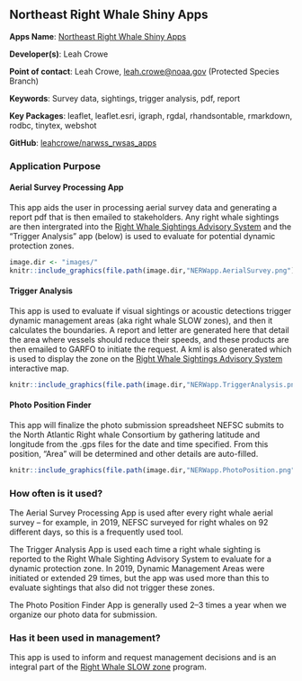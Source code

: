 ## Northeast Right Whale Shiny Apps

**Apps Name**: [Northeast Right Whale Shiny Apps](http://shiny1.nefsc.noaa.gov:3838/lcrowe/narwss_rwsas_apps/)

**Developer(s)**: Leah Crowe
  
**Point of contact**: Leah Crowe, <leah.crowe@noaa.gov> (Protected Species Branch)
  
**Keywords**: Survey data, sightings, trigger analysis, pdf, report

**Key Packages**: leaflet, leaflet.esri, igraph, rgdal, rhandsontable, rmarkdown, rodbc, tinytex, webshot

**GitHub**: [leahcrowe/narwss_rwsas_apps](https://github.com/leahcrowe/narwss_rwsas_apps)

### Application Purpose

#### Aerial Survey Processing App 

This app aids the user in processing aerial survey data and generating a report pdf that is then emailed to stakeholders. Any right whale sightings are then intergrated into the [Right Whale Sightings Advisory System](https://apps-nefsc.fisheries.noaa.gov/psb/surveys/MapperiframeWithText.html) and the "Trigger Analysis" app (below) is used to evaluate for potential dynamic protection zones.

```r
image.dir <- "images/"
knitr::include_graphics(file.path(image.dir,"NERWapp.AerialSurvey.png"))
```

#### Trigger Analysis

This app is used to evaluate if visual sightings or acoustic detections trigger dynamic management areas (aka right whale SLOW zones), and then it calculates the boundaries. A report and letter are generated here that detail the area where vessels should reduce their speeds, and these products are then emailed to GARFO to initiate the request. A kml is also generated which is used to display the zone on the [Right Whale Sightings Advisory System](https://apps-nefsc.fisheries.noaa.gov/psb/surveys/MapperiframeWithText.html) interactive map.   



```r
knitr::include_graphics(file.path(image.dir,"NERWapp.TriggerAnalysis.png"))
```

#### Photo Position Finder

This app will finalize the photo submission spreadsheet NEFSC submits to the North Atlantic Right whale Consortium by gathering latitude and longitude from the .gps files for the date and time specified. From this position, “Area” will be determined and other details are auto-filled.

```r
knitr::include_graphics(file.path(image.dir,"NERWapp.PhotoPosition.png"))
```

### How often is it used? 

The Aerial Survey Processing App is used after every right whale aerial survey -- for example, in 2019, NEFSC surveyed for right whales on 92 different days, so this is a frequently used tool. 

The Trigger Analysis App is used each time a right whale sighting is reported to the Right Whale Sighting Advisory System to evaluate for a dynamic protection zone. In 2019, Dynamic Management Areas were initiated or extended 29 times, but the app was used more than this to evaluate sightings that also did not trigger these zones. 

The Photo Position Finder App is generally used 2–3 times a year when we organize our photo data for submission.  

### Has it been used in management?

This app is used to inform and request management decisions and is an integral part of the [Right Whale SLOW zone](https://www.fisheries.noaa.gov/feature-story/help-endangered-whales-slow-down-slow-zones) program. 
